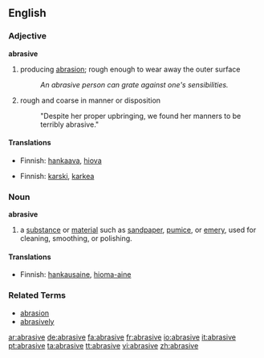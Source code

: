 ==English==

===Adjective===
'''abrasive'''

#producing [[abrasion]]; rough enough to wear away the outer surface
#:''An abrasive person can grate against one's sensibilities.''
#rough and coarse in manner or disposition
#:"Despite her proper upbringing, we found her manners to be terribly abrasive."

====Translations====
{{trans-top|producing abrasion; rough enough to wear away the outer surface}}
*Finnish: [[hankaava]], [[hiova]]
{{trans-mid}}
{{trans-bottom}}

{{trans-top|rough and coarse in manner or disposition}}
*Finnish: [[karski]], [[karkea]]
{{trans-mid}}
{{trans-bottom}}

===Noun===
'''abrasive'''

#a [[substance]] or [[material]] such as [[sandpaper]], [[pumice]], or [[emery]], used for cleaning, smoothing, or polishing.

====Translations====
*Finnish: [[hankausaine]], [[hioma-aine]]

===Related Terms===
*[[abrasion]]
*[[abrasively]]

[[ar:abrasive]]
[[de:abrasive]]
[[fa:abrasive]]
[[fr:abrasive]]
[[io:abrasive]]
[[it:abrasive]]
[[pt:abrasive]]
[[ta:abrasive]]
[[tt:abrasive]]
[[vi:abrasive]]
[[zh:abrasive]]
